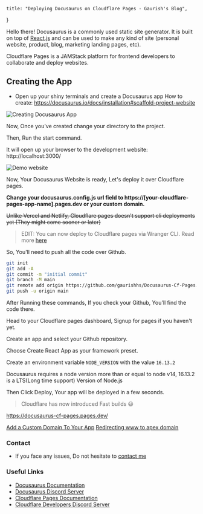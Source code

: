     title: "Deploying Docusaurus on Cloudflare Pages - Gaurish's Blog",
}

Hello there! 
Docusaurus is a commonly used static site generator. It is built on top of [React.js](https://reactjs.org) and can be used to make any kind of site (personal website, product, blog, marketing landing pages, etc).

Cloudflare Pages is a JAMStack platform for frontend developers to collaborate and deploy websites.

## Creating the App
- Open up your shiny terminals and create a Docusaurus app 
How to create: https://docusaurus.io/docs/installation#scaffold-project-website

![Creating Docusaurus App](/assets/blog/j16hk8byiphw31c7y23y.png)

Now, Once you've created change your directory to the project.

Then, Run the start command.

It will open up your browser to the development website: http://localhost:3000/

![Demo website](/assets/blog/orhbf4oc7rnxoejps3ws.png)


Now, Your Docusaurus Website is ready, Let's deploy it over Cloudflare pages.

**Change your docusaurus.config.js url field to https://[your-cloudflare-pages-app-name].pages.dev or your custom domain.**

~~Unlike Vercel and Netlify, Cloudflare pages doesn't support cli deployments yet (They might come sooner or later)~~

> EDIT: You can now deploy to Cloudflare pages via Wranger CLI. Read more [here](https://blog.cloudflare.com/cloudflare-pages-direct-uploads/)

So, You'll need to push all the code over Github.

```bash
git init
git add -A
git commit -m "initial commit"
git branch -M main
git remote add origin https://github.com/gaurishhs/Docusaurus-Cf-Pages.git 
git push -u origin main
```

After Running these commands, If you check your Github, You'll find the code there. 

Head to your Cloudflare pages dashboard, Signup for pages if you haven't yet.

Create an app and select your Github repository.

Choose Create React App as your framework preset.

Create an environment variable `NODE_VERSION` with the value `16.13.2`

Docusaurus requires a node version more than or equal to node v14, 16.13.2 is a LTS(Long time support) Version of Node.js

Then Click Deploy, Your app will be deployed in a few seconds.

> Cloudflare has now introduced Fast builds 😃

https://docusaurus-cf-pages.pages.dev/

[Add a Custom Domain To Your App](https://developers.cloudflare.com/pages/get-started#adding-a-custom-domain)
[Redirecting www to apex domain](https://developers.cloudflare.com/pages/how-to/www-redirect)


### Contact
- If you face any issues, Do not hesitate to [contact me](https://gaurishsethia.me)


### Useful Links
- [Docusaurus Documentation](https://docusaurus.io/docs)
- [Docusaurus Discord Server](https://discord.com/invite/docusaurus)
- [Cloudflare Pages Documentation](https://developers.cloudflare.com/pages/)
- [Cloudflare Developers Discord Server](https://discord.com/invite/cloudflaredev)